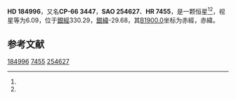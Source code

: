 {{Starbox begin
| name = HD 184996
}}
{{Starbox observe
| epoch = [[J2000.0|J2000.0]]
| constell = {{星座名待查}}<ref name=SIMBAD>{{cite web
 | url=http://simbad.u-strasbg.fr/simbad/sim-id?Ident=HR+7455
 | title=Pulsating variable Star
 | publisher=Centre de Données astronomiques de Strasbourg
 | work=SIMBAD
 | accessdate=2012-07-13
 | archive-date=2016-03-18
 | archive-url=https://web.archive.org/web/20160318075324/http://simbad.u-strasbg.fr/simbad/sim-id?Ident=HR+7455
 | dead-url=no
 }}</ref><ref name=DATA>{{cite web
 | url=http://vizier.u-strasbg.fr/viz-bin/VizieR-5?-out.add=.&-source=5050&-corr=PK=HR&-out.max=9999&HR=7455
 | title=VizieR Detailed Page
 | accessdate=2012-07-13
 | archive-date=2016-03-04
 | archive-url=https://web.archive.org/web/20160304223925/http://vizier.u-strasbg.fr/viz-bin/VizieR-5?-out.add=.&-source=5050&-corr=PK=HR&-out.max=9999&HR=7455
 | dead-url=no
 }}</ref>
| 星官 = 
| ra = {{RA|19|41|37.5}}<ref name=SIMBAD /><ref name=DATA />
| dec = {{DEC|-65|51|15}}<ref name=SIMBAD /><ref name=DATA />
| appmag_v = 6.09<ref name=SIMBAD /><ref name=DATA />
}}
{{Starbox character
| class = M0III<ref name=SIMBAD /><ref name=DATA />
| b-v = 1.55<ref name=SIMBAD /><ref name=DATA />
| u-b = 1.96<ref name=SIMBAD /><ref name=DATA />
| r-i = <ref name=SIMBAD /><ref name=DATA />
| variable = 
}}
{{Starbox astrometry
| radial_v = 1.96
| prop_mo_ra = -42
| parallax = 
| p_error = 
}}
{{Starbox catalog
| names =CP-66 3447，[[SAO星表|SAO]] 254627，[[HD星表|HD]] 184996，[[HR星表|HR]] 7455}}
{{Starbox reference |Simbad=HR+7455}}
{{Starbox end}}

'''HD 184996'''，又名'''CP-66 3447'''，'''SAO 254627'''、'''HR 7455'''，是一颗恒星<ref name=SIMBAD /><ref name=DATA />，视星等为6.09，位于[[銀道座標系|銀經]]330.29，[[銀道座標系|銀緯]]-29.68，其[[B1900.0|B1900.0]]坐标为赤經{{RA|19|31|56.2}}，赤緯{{DEC|-66|-29.68|50}}。

== 参考文献 ==
{{reflist}}

{{star-stub}}

[[Category:HD和HDE天體|184996]]
[[Category:HR天體|7455]]
[[Category:SAO天體|254627]]